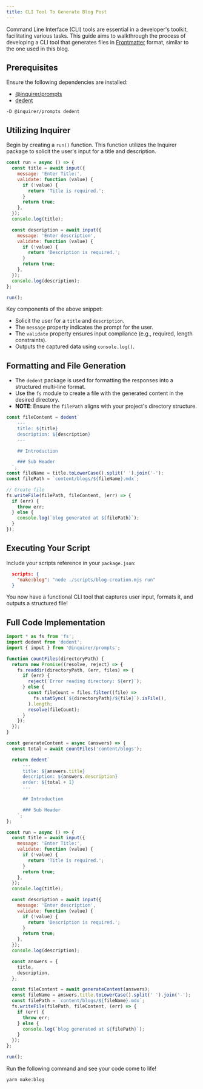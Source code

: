 ```yaml
---
title: CLI Tool To Generate Blog Post
---
```


Command Line Interface (CLI) tools are essential in a developer's toolkit, facilitating various tasks.
This guide aims to walkthrough the process of developing a CLI tool that generates files in [Frontmatter](https://mdxjs.com/guides/frontmatter/) format,
similar to the one used in this blog.

## Prerequisites

Ensure the following dependencies are installed:

- [@inquirer/prompts](https://github.com/SBoudrias/Inquirer.js)
- [dedent](https://github.com/dmnd/dedent)

```package-install
-D @inquirer/prompts dedent
```

## Utilizing Inquirer

Begin by creating a `run()` function.
This function utilizes the Inquirer package to solicit the user's input for a title and description.

```javascript title="blog-creation.mjs" copy
const run = async () => {
  const title = await input({
    message: 'Enter Title:',
    validate: function (value) {
      if (!value) {
        return 'Title is required.';
      }
      return true;
    },
  });
  console.log(title);

  const description = await input({
    message: 'Enter description',
    validate: function (value) {
      if (!value) {
        return 'Description is required.';
      }
      return true;
    },
  });
  console.log(description);
};

run();
```

Key components of the above snippet:

- Solicit the user for a `title` and `description`.
- The `message` property indicates the prompt for the user.
- The `validate` property ensures input compliance (e.g., required, length constraints).
- Outputs the captured data using `console.log()`.

## Formatting and File Generation

- The `dedent` package is used for formatting the responses into a structured multi-line format.
- Use the `fs` module to create a file with the generated content in the desired directory.
- **NOTE**: Ensure the `filePath` aligns with your project's directory structure.

```javascript title="blog-creation.mjs" copy
const fileContent = dedent`
    ---
    title: ${title}
    description: ${description}
    ---

    ## Introduction

    ### Sub Header
  `;
const fileName = title.toLowerCase().split(' ').join('-');
const filePath = `content/blogs/${fileName}.mdx`;

// Create file
fs.writeFile(filePath, fileContent, (err) => {
  if (err) {
    throw err;
  } else {
    console.log(`blog generated at ${filePath}`);
  }
});
```

## Executing Your Script

Include your scripts reference in your `package.json`:

```json title="package.json" copy
  scripts: {
    "make:blog": "node ./scripts/blog-creation.mjs run"
  }
```

You now have a functional CLI tool that captures user input, formats it, and outputs a structured file!

## Full Code Implementation

```javascript title="blog-creation.mjs" copy
import * as fs from 'fs';
import dedent from 'dedent';
import { input } from '@inquirer/prompts';

function countFiles(directoryPath) {
  return new Promise((resolve, reject) => {
    fs.readdir(directoryPath, (err, files) => {
      if (err) {
        reject(`Error reading directory: ${err}`);
      } else {
        const fileCount = files.filter((file) =>
          fs.statSync(`${directoryPath}/${file}`).isFile(),
        ).length;
        resolve(fileCount);
      }
    });
  });
}

const generateContent = async (answers) => {
  const total = await countFiles('content/blogs');

  return dedent`
      ---
      title: ${answers.title}
      description: ${answers.description}
      order: ${total + 1}
      ---

      ## Introduction

      ### Sub Header
    `;
};

const run = async () => {
  const title = await input({
    message: 'Enter Title:',
    validate: function (value) {
      if (!value) {
        return 'Title is required.';
      }
      return true;
    },
  });
  console.log(title);

  const description = await input({
    message: 'Enter description',
    validate: function (value) {
      if (!value) {
        return 'Description is required.';
      }
      return true;
    },
  });
  console.log(description);

  const answers = {
    title,
    description,
  };

  const fileContent = await generateContent(answers);
  const fileName = answers.title.toLowerCase().split(' ').join('-');
  const filePath = `content/blogs/${fileName}.mdx`;
  fs.writeFile(filePath, fileContent, (err) => {
    if (err) {
      throw err;
    } else {
      console.log(`blog generated at ${filePath}`);
    }
  });
};

run();
```

Run the following command and see your code come to life!

```bash copy
yarn make:blog
```
